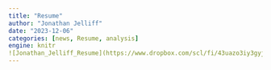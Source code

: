 ```yaml
---
title: "Resume"
author: "Jonathan Jelliff"
date: "2023-12-06"
categories: [news, Resume, analysis]
engine: knitr
![Jonathan_Jelliff_Resume](https://www.dropbox.com/scl/fi/43uazo3iy3gyjypnhsdeo/resume.jpg?rlkey=pze5bk7efh0ljgyexw1l6u3yt&dl=0)^---
---
```

